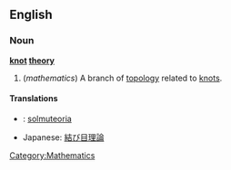 ==English==

===Noun===
'''[[knot]] [[theory]]'''

# (''mathematics'') A branch of [[topology]] related to [[knot]]s.

====Translations====
*{{msg:fi}}: [[solmuteoria]]
*Japanese: [[結び目理論]]

[[Category:Mathematics]]